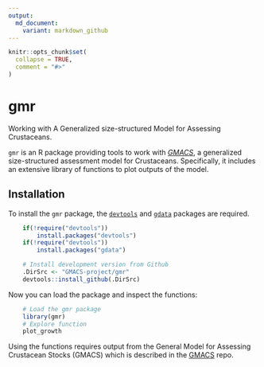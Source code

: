 ```yaml
---
output:
  md_document:
    variant: markdown_github
---
```


[GMACS]: https://github.com/GMACS-project/GMACS_Assessment_code/tree/main/GMACS/Latest_Version

```r
knitr::opts_chunk$set(
  collapse = TRUE,
  comment = "#>"
)
```

# gmr

Working with A Generalized size-structured Model for Assessing Crustaceans.

`gmr` is an R package providing tools to work with *[GMACS]*, a generalized size-structured assessment model for Crustaceans. Specifically, it includes an extensive library of functions to plot outputs of the model.

## Installation

To install the `gmr` package, the [`devtools`](https://cran.r-project.org/web/packages/devtools/index.html) and [`gdata`](https://cran.r-project.org/web/packages/gdata/index.html) packages are required.

```r
    if(!require("devtools"))
        install.packages("devtools")
    if(!require("devtools"))
        install.packages("gdata")

    # Install development version from Github
    .DirSrc <- "GMACS-project/gmr"
    devtools::install_github(.DirSrc)
```

Now you can load the package and inspect the functions:

```r
    # Load the gmr package
    library(gmr)
    # Explore function
    plot_growth
```

Using the functions requires output from the General Model for Assessing Crustacean Stocks (GMACS) which is described in the [GMACS] repo.
